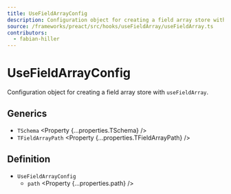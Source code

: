 ```yaml
---
title: UseFieldArrayConfig
description: Configuration object for creating a field array store with useFieldArray.
source: /frameworks/preact/src/hooks/useFieldArray/useFieldArray.ts
contributors:
  - fabian-hiller
---
```



# UseFieldArrayConfig

Configuration object for creating a field array store with <Link href="../useFieldArray/">`useFieldArray`</Link>.

## Generics

- `TSchema` <Property {...properties.TSchema} />
- `TFieldArrayPath` <Property {...properties.TFieldArrayPath} />

## Definition

- `UseFieldArrayConfig`
  - `path` <Property {...properties.path} />
